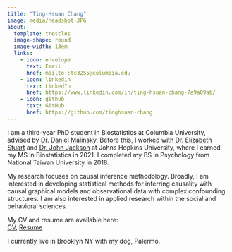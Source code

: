 ```yaml
---
title: "Ting-Hsuan Chang"
image: media/headshot.JPG
about:
  template: trestles
  image-shape: round
  image-width: 13em
  links:
    - icon: envelope
      text: Email
      href: mailto::tc3255@columbia.edu
    - icon: linkedin
      text: LinkedIn
      href: https://www.linkedin.com/in/ting-hsuan-chang-7a9a09ab/ 
    - icon: github
      text: GitHub
      href: https://github.com/tinghsuan-chang
---
```


I am a third-year PhD student in Biostatistics at Columbia University, advised by [Dr. Daniel Malinsky](http://www.dmalinsky.com/). Before this, I worked with [Dr. Elizabeth Stuart](https://www.elizabethstuart.org/) and [Dr. John Jackson](https://publichealth.jhu.edu/faculty/3410/john-w-jackson) at Johns Hopkins University, where I earned my MS in Biostatistics in 2021. I completed my BS in Psychology from National Taiwan University in 2018.

My research focuses on causal inference methodology. Broadly, I am interested in developing statistical methods for inferring causality with causal graphical models and observational data with complex confounding structures. I am also interested in applied research within the social and behavioral sciences.

My CV and resume are available here:\
[CV](media/cv_oct2024.pdf), [Resume](media/resume_oct2024.pdf)\

I currently live in Brooklyn NY with my dog, Palermo.
